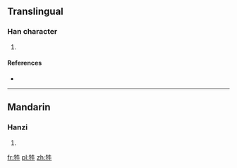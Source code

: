 ==Translingual==

===Han character===
{{Han char|rn=93|rad=牛|as=04|sn=8|four=25500|canj=HQHQ}}

# {{defn|Han|sort=牛04}}

====References====
* {{Han ref|kx=0699.100|dkj=19960|dj=1112.010|hdz=31803.150|uh=726A|ud=29290|bh=CD5B|bd=52571}}

----

==Mandarin==

===Hanzi===
{{cmn-hanzi|pin=[[yàn]] ([[yan4]])|wg=yen<sup>4</sup>}}

# {{defn|lang=cmn|sort=牛04}}

[[fr:牪]]
[[pl:牪]]
[[zh:牪]]